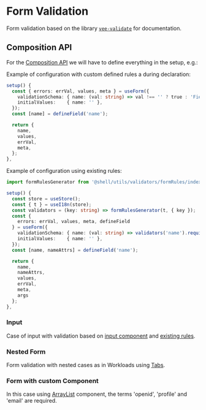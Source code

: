 
<Meta title="Foundation/Form Validation"  />

# Form Validation

Form validation based on the library [`vee-validate`](https://vee-validate.logaretm.com/v4/guide/overview/) for documentation.

## Composition API

For the [Composition API](https://vee-validate.logaretm.com/v4/guide/composition-api/getting-started/) we will have to define everything in the setup, e.g.:

Example of configuration with custom defined rules a during declaration:

```ts
setup() {
  const { errors: errVal, values, meta } = useForm({
    validationSchema: { name: (val: string) => val !== '' ? true : 'Field is required' },
    initialValues:    { name: '' },
  });
  const [name] = defineField('name');

  return {
    name,
    values,
    errVal,
    meta,
  };
},
```

Example of configuration using existing rules:

```ts
import formRulesGenerator from '@shell/utils/validators/formRules/index';

setup() {
  const store = useStore();
  const { t } = useI18n(store);
  const validators = (key: string) => formRulesGenerator(t, { key });
  const {
    errors: errVal, values, meta, defineField
  } = useForm({
    validationSchema: { name: (val: string) => validators('name').required(val) ?? true },
    initialValues:    { name: '' },
  });
  const [name, nameAttrs] = defineField('name');

  return {
    name,
    nameAttrs,
    values,
    errVal,
    meta,
    args
  };
},
```

### Input

Case of input with validation based on [input component](/docs/stories-form-input--docs) and [existing rules](https://github.com/rancher/dashboard/blob/master/shell/utils/validators/formRules/index.ts).

<Canvas of={FormInput.Default} />

### Nested Form 

Form validation with nested cases as in Workloads using [Tabs](/docs/stories-components-tab--docs).

<Canvas of={FormNested.Default} />

### Form with custom Component

In this case using [ArrayList](https://rancher.github.io/storybook/?path=/docs/stories-components-arraylist--docs) component, the terms 'openid', 'profile' and 'email' are required.

<Canvas of={FormComponent.Default} />
